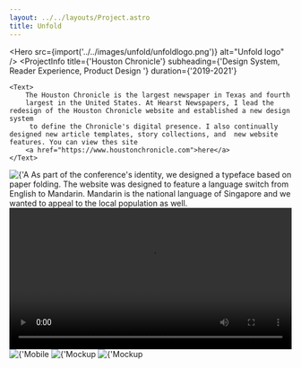 ```yaml
---
layout: ../../layouts/Project.astro
title: Unfold
---
```




<Hero src={import('../../images/unfold/unfoldlogo.png')} alt="Unfold logo" />
<ProjectInfo
    title={'Houston Chronicle'}
    subheading={'Design System, Reader Experience, Product Design '}
    duration={'2019-2021'}
>
    <Text>
        The Houston Chronicle is the largest newspaper in Texas and fourth
        largest in the United States. At Hearst Newspapers, I lead the redesign of the Houston Chronicle website and established a new design system
         to define the Chronicle's digital presence. I also continually designed new article templates, story collections, and  new website features. You can view thes site
        <a href="https://www.houstonchronicle.com">here</a>
    </Text>
</ProjectInfo>
<Img
    src={import('../../images/unfold/typeface.png')}
    alt={'A diverse future for all of us.'}
    lazy={false}
/>
<Text>
    As part of the conference's identity, we designed a typeface based on paper
    folding.
</Text>
<Carousel
    uniqueTitle={'typeface'}
    images={[
        {
            src: import('../../images/unfold/unfoldwebsite1.png'),
            alt: 'Unfold website',
        },
        {
            src: import('../../images/unfold/unfoldwebsite2.png'),
            alt: 'Unfold website in Chinese',
        },
    ]}
/>
<Text>
    The website was designed to feature a language switch from English to
    Mandarin. Mandarin is the national language of Singapore and we wanted to
    appeal to the local population as well.
</Text>
<video class="video" id="video-style" controls="" width="100%" height="auto">
    <source src="/video/unfold/unfoldwebsite.mp4" type="video/mp4" />
    Your browser does not support the video tag.
</video>
<Img
    src={import('../../images/unfold/websitemobile.png')}
    alt={'Mobile website screenshot'}
/>
<Img
    src={import('../../images/unfold/unfoldenviroment.jpg')}
    alt={'Mockup of Unfold logo in different environments'}
/>
<Img
    src={import('../../images/unfold/enviromental4.png')}
    alt={'Mockup of Unfold logo in different environments'}
/>
<Carousel
    uniqueTitle={'screenshots'}
    images={[
        {
            src: import('../../images/unfold/unfoldarchivesplash.png'),
            alt: 'Unfold splash screen',
        },
        {
            src: import('../../images/unfold/unfoldarchive.png'),
            alt: 'Unfold sign-up page',
        },
    ]}
/>
